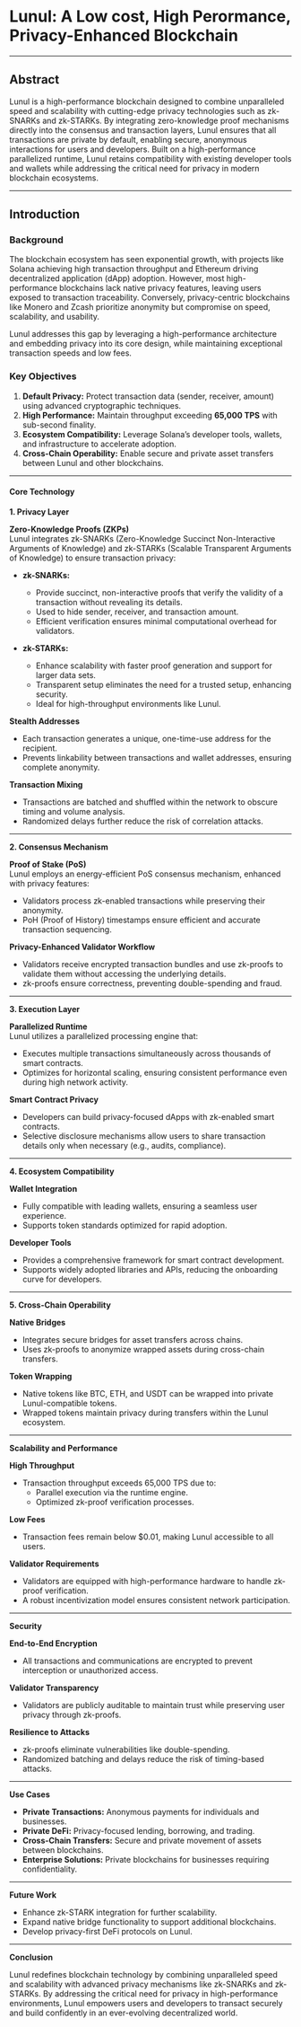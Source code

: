 # Lunul: A Low cost, High Perormance, Privacy-Enhanced Blockchain

---

## **Abstract**
Lunul is a high-performance blockchain designed to combine unparalleled speed and scalability with cutting-edge privacy technologies such as zk-SNARKs and zk-STARKs. By integrating zero-knowledge proof mechanisms directly into the consensus and transaction layers, Lunul ensures that all transactions are private by default, enabling secure, anonymous interactions for users and developers. Built on a high-performance parallelized runtime, Lunul retains compatibility with existing developer tools and wallets while addressing the critical need for privacy in modern blockchain ecosystems.

---

## **Introduction**

### **Background**
The blockchain ecosystem has seen exponential growth, with projects like Solana achieving high transaction throughput and Ethereum driving decentralized application (dApp) adoption. However, most high-performance blockchains lack native privacy features, leaving users exposed to transaction traceability. Conversely, privacy-centric blockchains like Monero and Zcash prioritize anonymity but compromise on speed, scalability, and usability.

Lunul addresses this gap by leveraging a high-performance architecture and embedding privacy into its core design, while maintaining exceptional transaction speeds and low fees.

### **Key Objectives**
1. **Default Privacy:** Protect transaction data (sender, receiver, amount) using advanced cryptographic techniques.
2. **High Performance:** Maintain throughput exceeding **65,000 TPS** with sub-second finality.
3. **Ecosystem Compatibility:** Leverage Solana’s developer tools, wallets, and infrastructure to accelerate adoption.
4. **Cross-Chain Operability:** Enable secure and private asset transfers between Lunul and other blockchains.

---

#### **Core Technology**

**1. Privacy Layer**

**Zero-Knowledge Proofs (ZKPs)**  
Lunul integrates zk-SNARKs (Zero-Knowledge Succinct Non-Interactive Arguments of Knowledge) and zk-STARKs (Scalable Transparent Arguments of Knowledge) to ensure transaction privacy:

- **zk-SNARKs:**
  - Provide succinct, non-interactive proofs that verify the validity of a transaction without revealing its details.
  - Used to hide sender, receiver, and transaction amount.
  - Efficient verification ensures minimal computational overhead for validators.

- **zk-STARKs:**
  - Enhance scalability with faster proof generation and support for larger data sets.
  - Transparent setup eliminates the need for a trusted setup, enhancing security.
  - Ideal for high-throughput environments like Lunul.

**Stealth Addresses**
- Each transaction generates a unique, one-time-use address for the recipient.
- Prevents linkability between transactions and wallet addresses, ensuring complete anonymity.

**Transaction Mixing**
- Transactions are batched and shuffled within the network to obscure timing and volume analysis.
- Randomized delays further reduce the risk of correlation attacks.

---

**2. Consensus Mechanism**

**Proof of Stake (PoS)**  
Lunul employs an energy-efficient PoS consensus mechanism, enhanced with privacy features:

- Validators process zk-enabled transactions while preserving their anonymity.
- PoH (Proof of History) timestamps ensure efficient and accurate transaction sequencing.

**Privacy-Enhanced Validator Workflow**
- Validators receive encrypted transaction bundles and use zk-proofs to validate them without accessing the underlying details.
- zk-proofs ensure correctness, preventing double-spending and fraud.

---

**3. Execution Layer**

**Parallelized Runtime**  
Lunul utilizes a parallelized processing engine that:

- Executes multiple transactions simultaneously across thousands of smart contracts.
- Optimizes for horizontal scaling, ensuring consistent performance even during high network activity.

**Smart Contract Privacy**
- Developers can build privacy-focused dApps with zk-enabled smart contracts.
- Selective disclosure mechanisms allow users to share transaction details only when necessary (e.g., audits, compliance).

---

**4. Ecosystem Compatibility**

**Wallet Integration**
- Fully compatible with leading wallets, ensuring a seamless user experience.
- Supports token standards optimized for rapid adoption.

**Developer Tools**
- Provides a comprehensive framework for smart contract development.
- Supports widely adopted libraries and APIs, reducing the onboarding curve for developers.

---

**5. Cross-Chain Operability**

**Native Bridges**
- Integrates secure bridges for asset transfers across chains.
- Uses zk-proofs to anonymize wrapped assets during cross-chain transfers.

**Token Wrapping**
- Native tokens like BTC, ETH, and USDT can be wrapped into private Lunul-compatible tokens.
- Wrapped tokens maintain privacy during transfers within the Lunul ecosystem.

---

**Scalability and Performance**

**High Throughput**
- Transaction throughput exceeds 65,000 TPS due to:
  - Parallel execution via the runtime engine.
  - Optimized zk-proof verification processes.

**Low Fees**
- Transaction fees remain below $0.01, making Lunul accessible to all users.

**Validator Requirements**
- Validators are equipped with high-performance hardware to handle zk-proof verification.
- A robust incentivization model ensures consistent network participation.

---

**Security**

**End-to-End Encryption**
- All transactions and communications are encrypted to prevent interception or unauthorized access.

**Validator Transparency**
- Validators are publicly auditable to maintain trust while preserving user privacy through zk-proofs.

**Resilience to Attacks**
- zk-proofs eliminate vulnerabilities like double-spending.
- Randomized batching and delays reduce the risk of timing-based attacks.

---

**Use Cases**

- **Private Transactions:** Anonymous payments for individuals and businesses.
- **Private DeFi:** Privacy-focused lending, borrowing, and trading.
- **Cross-Chain Transfers:** Secure and private movement of assets between blockchains.
- **Enterprise Solutions:** Private blockchains for businesses requiring confidentiality.

---

**Future Work**

- Enhance zk-STARK integration for further scalability.
- Expand native bridge functionality to support additional blockchains.
- Develop privacy-first DeFi protocols on Lunul.

---

**Conclusion**

Lunul redefines blockchain technology by combining unparalleled speed and scalability with advanced privacy mechanisms like zk-SNARKs and zk-STARKs. By addressing the critical need for privacy in high-performance environments, Lunul empowers users and developers to transact securely and build confidently in an ever-evolving decentralized world.


